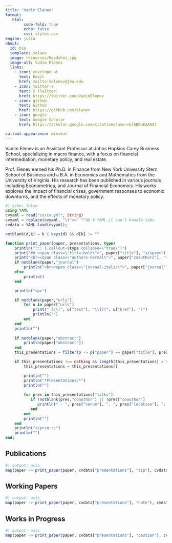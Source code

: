 ```yaml
---
title: "Vadim Elenev"
format:
   html:
        code-fold: true
        echo: false
        css: styles.css
engine: julia
about:
  id: bio
  template: solana
  image: resources/Headshot.jpg
  image-alt: Vadim Elenev
  links:
    - icon: envelope-at
      text: Email
      href: mailto:velenev@jhu.edu 
    - icon: twitter-x
      text: X (Twitter)
      href: https://twitter.com/VadimElenev
    - icon: github
      text: Github
      href: https://github.com/elenev
    - icon: google
      text: Google Scholar
      href: https://scholar.google.com/citations?user=klSKBaEAAAAJ      

callout-appearance: minimal
---
```


:::{#bio}

Vadim Elenev is an Assistant Professor at Johns Hopkins Carey Business School, specializing in macro finance, with a focus on financial intermediation, monetary policy, and real estate.

Prof. Elenev earned his Ph.D. in Finance from New York University Stern School of Business and a B.A. in Economics and Mathematics from the University of Virginia. His research has been published in various journals including Econometrica, and Journal of Financial Economics. His works explores the impact of financial crises, government responses to economic downturns, and the effects of monetary policy.

:::

```julia
#| echo: false
using YAML
cvyaml = read("cv/cv.yml", String)
cvyaml = replace(cvyaml, "\t"=>" "^4) # YAML.jl can't handle tabs
cvdata = YAML.load(cvyaml);

notblank(d,k) = k ∈ keys(d) && d[k] != ""

function print_paper(paper, presentations, type)
    println("::: {.callout-$type collapse=\"true\"}")
    print("## <span class=\"title-bold\">", paper["title"], "</span>")
    print("<br><span class=\"authors-normal\">", paper["coauthors"], "</span>")
    if notblank(paper,"journal")
        println("<br><span class=\"journal-italic\">", paper["journal"], "</span>")
    else
        println()
    end

    println("<p>")

    if notblank(paper,"urls")
        for u in paper["urls"]
            print(" [\\[", u["text"], "\\]](", u["href"], ")")
            println("")
        end
    end
    println("")
    
    if notblank(paper,"abstract")
        println(paper["abstract"])
    end
    this_presentations = filter(p -> p["paper"] == paper["title"], presentations)

    if this_presentations !== nothing && length(this_presentations) > 0
        this_presentations = this_presentations[]

        println("")
        println("*Presentations:*")
        println("")
        
        for pres in this_presentations["talks"]
           if !notblank(pres,"coauthor") || !pres["coauthor"]
              println(" - ", pres["venue"], ", ", pres["location"], ", ", pres["date"])
           end
        end
        println("")
    end
    println("</p>\n:::")
    println("")
end;
```


## Publications

```julia
#| output: asis
map(paper -> print_paper(paper, cvdata["presentations"], "tip"), cvdata["publications"]);
```

## Working Papers

```julia
#| output: asis
map(paper -> print_paper(paper, cvdata["presentations"], "note"), cvdata["working-papers"]);
```

## Works in Progress
```julia
#| output: asis
map(paper -> print_paper(paper, cvdata["presentations"], "caution"), cvdata["works-in-progress"]);
```